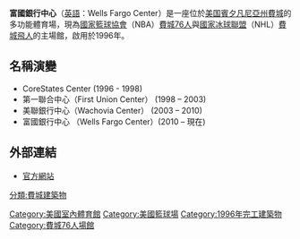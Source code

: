 {{noteTA|G1=NBA}}
{{Infobox Stadium | stadium_name=富國銀行中心| logo_image          = [[File:Wells_Fargo_Center_Logo.svg|200px]]
| image= [[File:Philly_(35).jpg|200px]]
| location=1111 3601 South Broad Street <br /> [[費城|費城]][[賓夕凡尼亞|賓夕凡尼亞]] 19148
| opened = 1996年8月13日
| owner= Comcast Spectacor
| operator= Global Spectrum
| construction_cost=210,000,000美金
| architect= Ellerbe Becket
| tenants= [[費城飛人|費城飛人]] ([[NHL|NHL]]) (1996–present)<br />[[費城76人|費城76人]] ([[National_Basketball_Association|NBA]]) (1996–present)<br />[[Villanova_Wildcats|Villanova Wildcats]] ([[National_Collegiate_Athletic_Association|NCAA]]) (1996–present)<br />[[Philadelphia_Soul|Philadelphia Soul]] ([[Arena_Football_League|AFL]]) (2004–2008, 2011–present)<br />[[Philadelphia_Wings|Philadelphia Wings]] ([[National_Lacrosse_League|NLL]]) (1997–2014)
| seating_capacity=20,328（籃球）<br> 19,537（冰球）
}}

'''富國銀行中心'''（[[英語|英語]]：Wells Fargo Center）是一座位於[[美国|美国]][[賓夕凡尼亞州|賓夕凡尼亞州]][[費城|費城]]的多功能體育場，現為[[國家籃球協會|國家籃球協會]]（NBA）[[費城76人|費城76人]]與[[國家冰球聯盟|國家冰球聯盟]]（NHL）[[費城飛人|費城飛人]]的主場館，啟用於1996年。

==名稱演變==
*CoreStates Center (1996 - 1998)
*第一聯合中心（First Union Center） (1998 – 2003)
*美聯銀行中心（Wachovia Center） (2003 – 2010)
*富國銀行中心 （Wells Fargo Center）(2010 – 現在)

==外部連結==
*[https://web.archive.org/web/20150204061456/http://www.wellsfargocenterphilly.com/index.aspx 官方網站]

{{NBA Arenas}}
{{费城76人}}

[[Category:美國室內體育館|Category:美國室內體育館]]
[[分類:費城建築物|分類:費城建築物]]
[[Category:美國籃球場|Category:美國籃球場]]
[[Category:1996年完工建築物|Category:1996年完工建築物]]
[[Category:費城76人場館|Category:費城76人場館]]